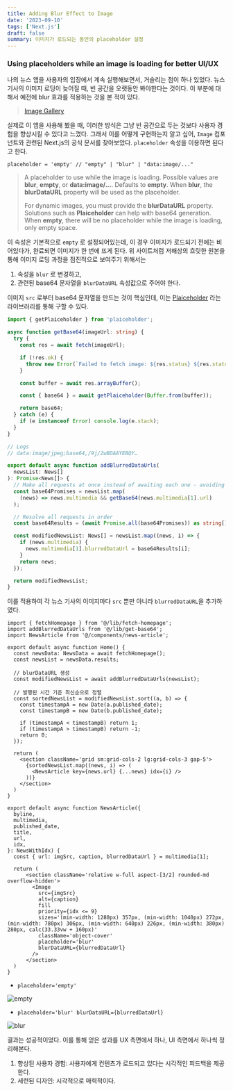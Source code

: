 ```yaml
---
title: Adding Blur Effect to Image
date: '2023-09-10'
tags: ['Next.js']
draft: false
summary: 이미지가 로드되는 동안의 placeholder 설정
---
```


### Using placeholders while an image is loading for better UI/UX

나의 뉴스 앱을 사용자의 입장에서 계속 실행해보면서, 거슬리는 점이 하나 있었다. 뉴스 기사의 이미지 로딩이 늦어질 때, 빈 공간을 오랫동안 봐야한다는 것이다. 이 부분에 대해서 예전에 blur 효과를 적용하는 것을 본 적이 있다. 

> [Image Gallery](https://swag.vercel.app)

실제로 이 앱을 사용해 봤을 때, 이러한 방식은 그냥 빈 공간으로 두는 것보다 사용자 경험을 향상시킬 수 있다고 느꼈다. 그래서 이를 어떻게 구현하는지 알고 싶어, `Image` 컴포넌트와 관련된 Next.js의 공식 문서를 찾아보았다. `placeholder` 속성을 이용하면 된다고 한다.

```tsx
placeholder = 'empty' // "empty" | "blur" | "data:image/..."
```

> A placeholder to use while the image is loading. Possible values are **blur**, **empty**, or **data:image/...**. Defaults to **empty**. When **blur**, the **blurDataURL** property will be used as the placeholder.
>
> For dynamic images, you must provide the **blurDataURL** property. Solutions such as **Plaiceholder** can help with base64 generation. When **empty**, there will be no placeholder while the image is loading, only empty space.

이 속성은 기본적으로 `empty` 로 설정되어있는데, 이 경우 이미지가 로드되기 전에는 비어있다가, 완료되면 이미지가 한 번에 뜨게 된다. 위 사이트처럼 저해상의 흐릿한 원본을 통해 이미지 로딩 과정을 점진적으로 보여주기 위해서는
 1. 속성을 `blur` 로 변경하고, 
 2. 관련된 base64 문자열을 `blurDataURL` 속성값으로 주어야 한다.

이미지 `src` 로부터 base64 문자열을 만드는 것이 핵심인데, 이는 [Plaiceholder](https://plaiceholder.co/docs/usage#base64) 라는 라이브러리를 통해 구할 수 있다.

```ts:lib/get-base64.ts
import { getPlaiceholder } from 'plaiceholder';

async function getBase64(imageUrl: string) {
  try {
    const res = await fetch(imageUrl);

    if (!res.ok) {
      throw new Error(`Failed to fetch image: ${res.status} ${res.statusText}`);
    }

    const buffer = await res.arrayBuffer();

    const { base64 } = await getPlaiceholder(Buffer.from(buffer));

    return base64;
  } catch (e) {
    if (e instanceof Error) console.log(e.stack);
  }
}

// Logs
// data:image/jpeg;base64,/9j/2wBDAAYEBQY…

export default async function addBlurredDataUrls(
  newsList: News[]
): Promise<News[]> {
  // Make all requests at once instead of awaiting each one - avoiding a waterfall
  const base64Promises = newsList.map(
    (news) => news.multimedia && getBase64(news.multimedia[1].url)
  );

  // Resolve all requests in order
  const base64Results = (await Promise.all(base64Promises)) as string[];

  const modifiedNewsList: News[] = newsList.map((news, i) => {
    if (news.multimedia) {
      news.multimedia[1].blurredDataUrl = base64Results[i];
    }
    return news;
  });

  return modifiedNewsList;
}
```

이를 적용하여 각 뉴스 기사의 이미지마다 `src` 뿐만 아니라 `blurredDataURL`을 추가하였다. 

```tsx:app/page.tsx
import { fetchHomepage } from '@/lib/fetch-homepage';
import addBlurredDataUrls from '@/lib/get-base64';
import NewsArticle from '@/components/news-article';

export default async function Home() {
  const newsData: NewsData = await fetchHomepage();
  const newsList = newsData.results;
  
  // blurDataURL 생성
  const modifiedNewsList = await addBlurredDataUrls(newsList);
  
  // 발행된 시간 기준 최신순으로 정렬
  const sortedNewsList = modifiedNewsList.sort((a, b) => {
    const timestampA = new Date(a.published_date);
    const timestampB = new Date(b.published_date);
    
    if (timestampA < timestampB) return 1;
    if (timestampA > timestampB) return -1;
    return 0;
  });

  return (
    <section className='grid sm:grid-cols-2 lg:grid-cols-3 gap-5'>
      {sortedNewsList.map((news, i) => (
        <NewsArticle key={news.url} {...news} idx={i} />
      ))}
    </section>
  )
}
```

```tsx:components/news-article.tsx
export default async function NewsArticle({
  byline,
  multimedia,
  published_date,
  title,
  url,
  idx,
}: NewsWithIdx) {
  const { url: imgSrc, caption, blurredDataUrl } = multimedia[1];

  return (
      <section className='relative w-full aspect-[3/2] rounded-md overflow-hidden'>
        <Image
          src={imgSrc}
          alt={caption}
          fill
          priority={idx <= 9}
          sizes='(min-width: 1280px) 357px, (min-width: 1040px) 272px, (min-width: 780px) 306px, (min-width: 640px) 226px, (min-width: 380px) 280px, calc(33.33vw + 160px)'
          className='object-cover'
          placeholder='blur'
          blurDataURL={blurredDataUrl}
        />
      </section>
  )
}
```
- `placeholder='empty'`

![empty](/static/images/empty.gif)

- `placeholder='blur' blurDataURL={blurredDataUrl}`

![blur](/static/images/blur.gif)

결과는 성공적이었다. 이를 통해 얻은 성과를 UX 측면에서 하나, UI 측면에서 하나씩 정리해본다.

1. 향상된 사용자 경험: 사용자에게 컨텐츠가 로드되고 있다는 시각적인 피드백을 제공한다.
2. 세련된 디자인: 시각적으로 매력적이다.